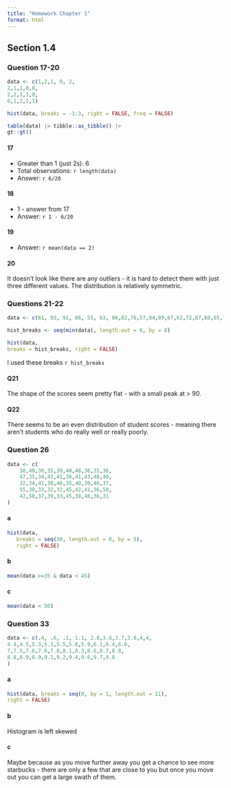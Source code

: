 ```yaml
---
title: "Homework Chapter 1"
format: html
---
```


## Section 1.4

### Question 17-20

```r
data <- c(1,2,1, 0, 2,
2,1,1,0,0,
2,2,1,1,0,
0,1,2,1,1)
```

```r
hist(data, breaks = -1:3, right = FALSE, freq = FALSE)
```

```r
table(data) |> tibble::as_tibble() |> 
gt::gt()
```

#### 17

-   Greater than 1 (just 2s): 6
-   Total observations: `r length(data)`
-   Answer: `r 6/20`

#### 18

-   1 - answer from 17
-   Answer: `r 1 - 6/20`

#### 19

-   Answer: `r mean(data == 2)`

#### 20

It doesn't look like there are any outliers - it is hard to detect them with just three different values. The distribution is relatively symmetric.

### Questions 21-22

```r
data <- c(61, 93, 91, 86, 55, 63, 86,82,76,57,94,89,67,62,72,87,68,65,75,84)
```

```r
hist_breaks <- seq(min(data), length.out = 6, by = 8)

hist(data, 
breaks = hist_breaks, right = FALSE)

```

I used these breaks `r hist_breaks`

#### Q21

The shape of the scores seem pretty flat - with a small peak at \> 90.

#### Q22

There seems to be an even distribution of student scores - meaning there aren't students who do really well or really poorly.

### Question 26

```r
data <- c(
    38,40,30,35,39,40,48,36,31,36,
    47,35,34,43,41,36,41,43,48,40,
    32,34,41,30,46,35,40,30,46,37,
    55,39,33,32,32,45,42,41,36,50,
    42,50,37,39,33,45,38,46,36,31
)
```

#### a

```r
hist(data, 
   breaks = seq(30, length.out = 8, by = 5),
   right = FALSE)

```

#### b

```r
mean(data >=35 & data < 45)
```

#### c

```r
mean(data < 50)
```

### Question 33

```r
data <- c(.4, .6, .1, 1.1, 2.8,3.6,3.7,3.8,4,4,
4.4,4.5,5.3,5.3,5.5,5.8,5.9,6.1,6.4,6.6,
7,7.5,7.6,7.6,7.8,8.1,8.3,8.6,8.7,8.8,
8.8,8.9,8.9,9.1,9.2,9.4,9.6,9.7,9.8
)
```

#### a

```r
hist(data, breaks = seq(0, by = 1, length.out = 11),
right = FALSE)

```

#### b

Histogram is left skewed

#### c

Maybe because as you move further away you get a chance to see more starbucks - there are only a few that are close to you but once you move out you can get a large swath of them.
